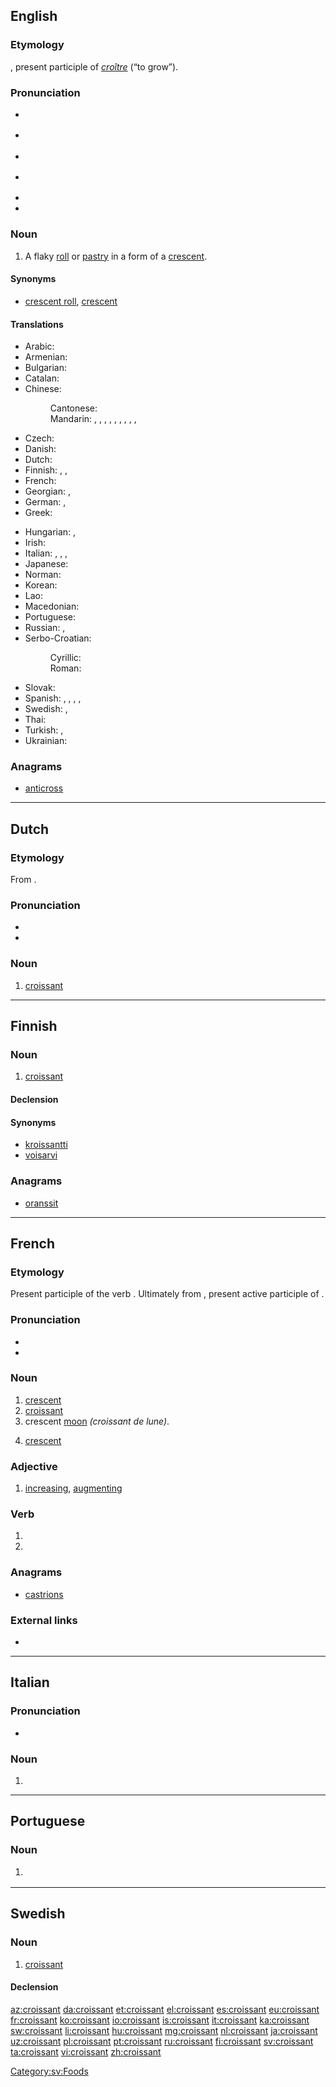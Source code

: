 {{also|Croissant}}
==English==
{{wikipedia}}

===Etymology===
{{borrowing|fr|lang=en}} {{term|croissant||crescent|lang=fr}}, present participle of ''[[croître]]'' (“to grow”).

===Pronunciation===
* {{a|NZ}} {{IPA|/kɹəˈsɒnt/|lang=en}}
* {{a|AU}} {{IPA|/kɹwɑˈsɑ̃/|/kɹəˈsɒnt/|lang=en}}
* {{a|UK}} {{IPA|/ˈkɹwasɒ̃/|/ˈkɹwʌsɒŋ/|/ˈkwʌsɒŋ/|lang=en}}
* {{a|US}} {{IPA|/kɹəˈsɑnt/|/kɹwɑˈsɑ̃/|lang=en}}
* {{audio|en-us-croissant.ogg|Audio (US)|lang=en}}
* {{audio|en-ca-croissant.ogg|Audio (CA)|lang=en}}

===Noun===
{{en-noun}}

# A flaky [[roll]] or [[pastry]] in a form of a [[crescent]].

====Synonyms====
* [[crescent roll]], [[crescent]]

====Translations====
{{trans-top|a flaky roll or pastry in a form of a crescent}}
* Arabic: {{t|ar|كْرُوَاسَان|m}}
* Armenian: {{t|hy|կրուասան}}
* Bulgarian: {{t|bg|кроаса́н|m}}
* Catalan: {{t|ca|croissant|m}}
* Chinese:
*: Cantonese: {{t|yue|牛角包|tr=ngau4 gok3 baau1|sc=Hani}}
*: Mandarin: {{t|cmn|牛角麵包}}, {{t|cmn|牛角面包|tr=niújiǎo miànbāo}}, {{t|cmn|新月形麵包}}, {{t|cmn|新月形面包|tr=xīnyuè xíng miànbāo}}, {{t+|cmn|牛角包|tr=niújiǎobāo}}, {{t+|cmn|羊角麵包|sc=Hani}}, {{t+|cmn|羊角面包|tr=yángjiǎo miànbāo|sc=Hani}}, {{t|cmn|可頌|sc=Hani}}, {{t|cmn|可颂|tr=kěsòng|sc=Hani}}, {{t+|cmn|羊角包|tr=yángjiǎobāo|sc=Hani}}
* Czech: {{t+|cs|rohlík|m}}
* Danish: {{t+|da|croissant}}
* Dutch: {{t+|nl|croissant|m}}
* Finnish: {{t+|fi|voisarvi}}, {{t+|fi|croissant}}, {{t+|fi|kroissantti}}
* French: {{t+|fr|croissant|m}}
* Georgian: {{t|ka|კროასანი}}, {{t|ka|კრუასანი}}
* German: {{t+|de|Croissant|n}}, {{t+|de|Hörnchen|n}}
* Greek: {{t+|el|κρουασάν|n}}
{{trans-mid}}
* Hungarian: {{t+|hu|croissant}}, {{t+|hu|kifli}}
* Irish: {{t|ga|croissant|m}}
* Italian: {{t|it|brioche|f}}, {{t+|it|cornetto|m}}, {{t|it|chifer|m}} {{qualifier|Swiss Italian}}, {{t+|it|croissant|m}}
* Japanese: {{t|ja|クロワッサン|tr=kurowassan}}
* Norman: {{t|nrf|crouaîssant|m}}
* Korean: {{t+|ko|크루아상}}
* Lao: {{t|lo|ຄົວຊ່ອງ}}
* Macedonian: {{t|mk|кроаса́н|m}}
* Portuguese: {{t+|pt|croissant|m}}
* Russian: {{t+|ru|круасса́н|m}}, {{t+|ru|рога́лик|m}}
* Serbo-Croatian:
*: Cyrillic: {{t|sh|кроасан|m}}
*: Roman: {{t+|sh|kroasan|m}}
* Slovak: {{t|sk|rožok|m}}
* Spanish: {{t|es|media luna|f}}, {{t+|es|croissant|m}}, {{t+|es|cruasán|m}}, {{t+|es|cuerno|m}}, {{t+|es|cangrejo|m}} {{qualifier|Costa Rica}}
* Swedish: {{t+|sv|giffel|c}}, {{t+|sv|croissant|c}}
* Thai: {{t|th|ครัวซองต์|tr=khrwasawng}}
* Turkish: {{t+|tr|kruvasan}}, {{t+|tr|kruasan}}
* Ukrainian: {{t|uk|круаса́н|m|sc=Cyrl}}
{{trans-bottom}}

===Anagrams===
* [[anticross#English|anticross]]

----

==Dutch==

===Etymology===
From {{etyl|fr|nl}} {{m|fr|croissant}}.

===Pronunciation===
* {{IPA|lang=nl|[krʋɑˈsɑ̃]|[krɑˈsɑ̃]|/krɑˈsɑnt/}}
* {{audio|Nl-croissant.ogg|Audio}}

===Noun===
{{nl-noun|m|-s|croissantje}}

# [[#English|croissant]]

{{catlangcode|nl|Foods}}

----

==Finnish==

===Noun===
{{fi-noun}}

# [[#English|croissant]]

====Declension====
{{fi-decl-risti|croissant|||a|i=0}}

====Synonyms====
* [[kroissantti]]
* [[voisarvi]]

===Anagrams===
* [[oranssit#Finnish|oranssit]]

----

==French==

===Etymology===
Present participle of the verb {{term|croître||to increase|lang=fr}}. Ultimately from {{etyl|la|fr}} {{term|crescens|lang=la}}, present active participle of {{m|la|cresco||I augment}}.

===Pronunciation===
* {{IPA|/kʁwasɑ̃/|lang=fr}}
* {{audio|Fr-croissant2.ogg|Audio (FR)|lang=fr}}

===Noun===
{{fr-noun|m}}

# [[crescent]]
# [[#English|croissant]]
# crescent [[moon]] ''(croissant de lune)''.
# {{context|heraldiccharge|lang=fr}} [[crescent]]

===Adjective===
{{fr-adj}}

# [[increase|increasing]], [[augment]]ing

===Verb===
{{head|fr|present participle}}

# {{present participle of|croître|lang=fr|nocat=1}}
# {{present participle of|croitre|lang=fr|nocat=1}}

===Anagrams===
* [[castrions#French|castrions]]

===External links===
* {{R:TLFi}}

----

==Italian==

===Pronunciation===
* {{IPA|/krwasˈsan/|lang=it}}

===Noun===
{{it-noun|m|croissants}}

# {{l/en|croissant}}

----

==Portuguese==

===Noun===
{{pt-noun|m|s}}

# {{l/en|croissant}} {{gloss|a flaky roll or pastry in a form of a crescent}}

----

==Swedish==

===Noun===
{{sv-noun|c}}

# [[#English|croissant]]

====Declension====
{{sv-noun-reg-er}}

[[Category:sv:Foods]]

[[az:croissant]]
[[da:croissant]]
[[et:croissant]]
[[el:croissant]]
[[es:croissant]]
[[eu:croissant]]
[[fr:croissant]]
[[ko:croissant]]
[[io:croissant]]
[[is:croissant]]
[[it:croissant]]
[[ka:croissant]]
[[sw:croissant]]
[[li:croissant]]
[[hu:croissant]]
[[mg:croissant]]
[[nl:croissant]]
[[ja:croissant]]
[[uz:croissant]]
[[pl:croissant]]
[[pt:croissant]]
[[ru:croissant]]
[[fi:croissant]]
[[sv:croissant]]
[[ta:croissant]]
[[vi:croissant]]
[[zh:croissant]]